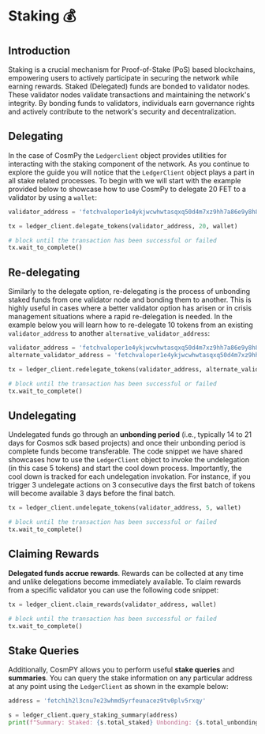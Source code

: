 # Staking 💰

## Introduction

Staking is a crucial mechanism for Proof-of-Stake (PoS) based blockchains, empowering users to actively participate in securing the network while earning rewards. Staked (Delegated) funds are bonded to validator nodes. These validator nodes validate transactions and maintaining the network's integrity. By bonding funds to validators, individuals earn governance rights and actively contribute to the network's security and decentralization. 

## Delegating

In the case of CosmPy the `Ledgerclient` object provides utilities for interacting with the staking component of the network. As you continue to explore the guide you will notice that the `LedgerClient` object plays a part in all stake related processes. To begin with we will start with the example provided below to showcase how to use CosmPy to delegate 20 FET to a validator by using a `wallet`:

```py copy
validator_address = 'fetchvaloper1e4ykjwcwhwtasqxq50d4m7xz9hh7a86e9y8h87'

tx = ledger_client.delegate_tokens(validator_address, 20, wallet)

# block until the transaction has been successful or failed
tx.wait_to_complete()
```

## Re-delegating

Similarly to the delegate option, re-delegating is the process of unbonding staked funds from one validator node and bonding them to another. This is highly useful in cases where a better validator option has arisen or in crisis management situations where a rapid re-delegation is needed. In the example below you will learn how to re-delegate 10 tokens from an existing `validator_address` to another `alternative_validator_address`:

```py copy
validator_address = 'fetchvaloper1e4ykjwcwhwtasqxq50d4m7xz9hh7a86e9y8h87'
alternate_validator_address = 'fetchvaloper1e4ykjwcwhwtasqxq50d4m7xz9hh7a86e9y8h87'

tx = ledger_client.redelegate_tokens(validator_address, alternate_validator_address, 10, wallet)

# block until the transaction has been successful or failed
tx.wait_to_complete()
```

## Undelegating 

Undelegated funds go through an **unbonding period** (i.e., typically 14 to 21 days for Cosmos sdk based projects) and once their unbonding period is complete funds become transferable. The code snippet we have shared showcases how to use the `LedgerClient` object to invoke the undelegation (in this case 5 tokens) and start the cool down process. Importantly, the cool down is tracked for each undelegation invokation. For instance, if you trigger 3 undelegate actions on 3 consecutive days the first batch of tokens will become available 3 days before the final batch.

```py copy
tx = ledger_client.undelegate_tokens(validator_address, 5, wallet)

# block until the transaction has been successful or failed
tx.wait_to_complete()
```

## Claiming Rewards 

**Delegated funds accrue rewards**. Rewards can be collected at any time and unlike delegations become immediately available.
To claim rewards from a specific validator you can use the following code snippet:

```py copy
tx = ledger_client.claim_rewards(validator_address, wallet)

# block until the transaction has been successful or failed
tx.wait_to_complete()
```

## Stake Queries 

Additionally, CosmPY allows you to perform useful **stake queries** and **summaries**. You can query the stake information on any particular address at any point using the `LedgerClient` as shown in the example below:

```py copy
address = 'fetch1h2l3cnu7e23whmd5yrfeunacez9tv0plv5rxqy'

s = ledger_client.query_staking_summary(address)
print(f"Summary: Staked: {s.total_staked} Unbonding: {s.total_unbonding} Rewards: {s.total_rewards}")
```
